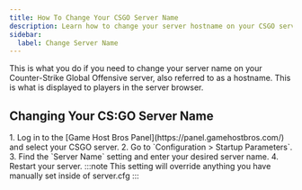 ```yaml
---
title: How To Change Your CSGO Server Name
description: Learn how to change your server hostname on your CSGO server.
sidebar:
  label: Change Server Name
---
```


This is what you do if you need to change your server name on your Counter-Strike Global Offensive server, also referred to as a hostname. This is what is displayed to players in the server browser.

## Changing Your CS:GO Server Name

<Steps>
1. Log in to the [Game Host Bros Panel](https://panel.gamehostbros.com/) and select your CSGO server.
2. Go to `Configuration > Startup Parameters`.
3. Find the `Server Name` setting and enter your desired server name.
4. Restart your server.
</Steps>
:::note
This setting will override anything you have manually set inside of server.cfg
:::
